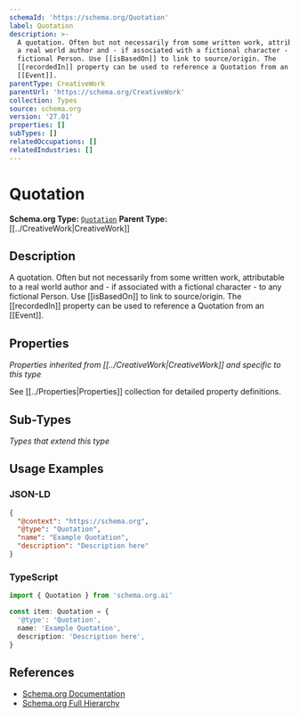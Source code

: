 ```yaml
---
schemaId: 'https://schema.org/Quotation'
label: Quotation
description: >-
  A quotation. Often but not necessarily from some written work, attributable to
  a real world author and - if associated with a fictional character - to any
  fictional Person. Use [[isBasedOn]] to link to source/origin. The
  [[recordedIn]] property can be used to reference a Quotation from an
  [[Event]].
parentType: CreativeWork
parentUrl: 'https://schema.org/CreativeWork'
collection: Types
source: schema.org
version: '27.01'
properties: []
subTypes: []
relatedOccupations: []
relatedIndustries: []
---
```

# Quotation

**Schema.org Type:** [`Quotation`](https://schema.org/Quotation)
**Parent Type:** [[../CreativeWork|CreativeWork]]

## Description

A quotation. Often but not necessarily from some written work, attributable to a real world author and - if associated with a fictional character - to any fictional Person. Use [[isBasedOn]] to link to source/origin. The [[recordedIn]] property can be used to reference a Quotation from an [[Event]].

## Properties

*Properties inherited from [[../CreativeWork|CreativeWork]] and specific to this type*

See [[../Properties|Properties]] collection for detailed property definitions.

## Sub-Types

*Types that extend this type*

## Usage Examples

### JSON-LD

```json
{
  "@context": "https://schema.org",
  "@type": "Quotation",
  "name": "Example Quotation",
  "description": "Description here"
}
```

### TypeScript

```typescript
import { Quotation } from 'schema.org.ai'

const item: Quotation = {
  '@type': 'Quotation',
  name: 'Example Quotation',
  description: 'Description here',
}
```

## References

- [Schema.org Documentation](https://schema.org/Quotation)
- [Schema.org Full Hierarchy](https://schema.org/docs/full.html)

